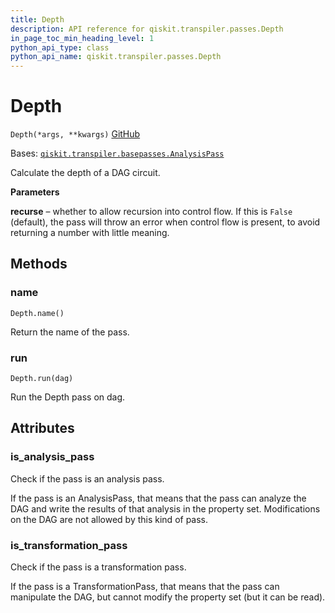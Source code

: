 ```yaml
---
title: Depth
description: API reference for qiskit.transpiler.passes.Depth
in_page_toc_min_heading_level: 1
python_api_type: class
python_api_name: qiskit.transpiler.passes.Depth
---
```


# Depth

<span id="qiskit.transpiler.passes.Depth" />

`Depth(*args, **kwargs)` [GitHub](https://github.com/qiskit/qiskit/tree/stable/0.23/qiskit/transpiler/passes/analysis/depth.py "view source code")

Bases: [`qiskit.transpiler.basepasses.AnalysisPass`](qiskit.transpiler.AnalysisPass "qiskit.transpiler.basepasses.AnalysisPass")

Calculate the depth of a DAG circuit.

**Parameters**

**recurse** – whether to allow recursion into control flow. If this is `False` (default), the pass will throw an error when control flow is present, to avoid returning a number with little meaning.

## Methods

### name

<span id="qiskit.transpiler.passes.Depth.name" />

`Depth.name()`

Return the name of the pass.

### run

<span id="qiskit.transpiler.passes.Depth.run" />

`Depth.run(dag)`

Run the Depth pass on dag.

## Attributes

<span id="qiskit.transpiler.passes.Depth.is_analysis_pass" />

### is\_analysis\_pass

Check if the pass is an analysis pass.

If the pass is an AnalysisPass, that means that the pass can analyze the DAG and write the results of that analysis in the property set. Modifications on the DAG are not allowed by this kind of pass.

<span id="qiskit.transpiler.passes.Depth.is_transformation_pass" />

### is\_transformation\_pass

Check if the pass is a transformation pass.

If the pass is a TransformationPass, that means that the pass can manipulate the DAG, but cannot modify the property set (but it can be read).

